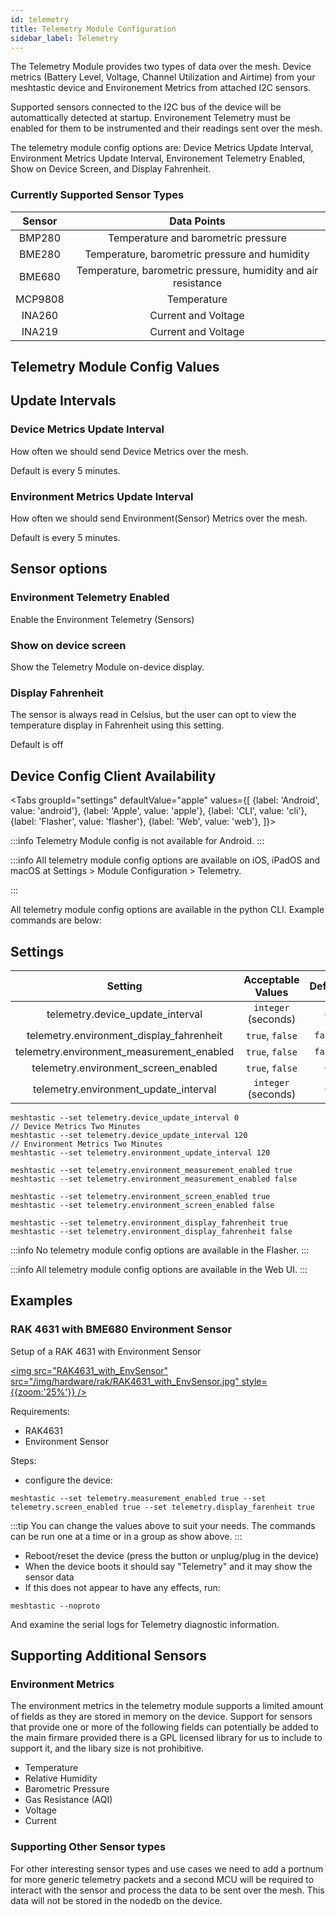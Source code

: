 ```yaml
---
id: telemetry
title: Telemetry Module Configuration
sidebar_label: Telemetry
---
```



The Telemetry Module provides two types of data over the mesh.  Device metrics (Battery Level, Voltage, Channel Utilization and Airtime) from your meshtastic device and Environement Metrics from attached I2C sensors.

Supported sensors connected to the I2C bus of the device will be automattically detected at startup. Environement Telemetry must be enabled for them to be instrumented and their readings sent over the mesh.

The telemetry module config options are: Device Metrics Update Interval, Environment Metrics Update Interval, Environement Telemetry Enabled, Show on Device Screen, and Display Fahrenheit.

### Currently Supported Sensor Types

| Sensor  |  Data Points                                                  |
| :-----: | :-----------------------------------------------------------: |
| BMP280  | Temperature and barometric pressure                           |
| BME280  | Temperature, barometric pressure and humidity                 |
| BME680  | Temperature, barometric pressure, humidity and air resistance |
| MCP9808 | Temperature                                                   | 
| INA260  | Current and Voltage                                           |
| INA219  | Current and Voltage                                           | 

## Telemetry Module Config Values

## Update Intervals

### Device Metrics Update Interval

How often we should send Device Metrics over the mesh.

Default is every 5 minutes.

### Environment Metrics Update Interval

How often we should send Environment(Sensor) Metrics over the mesh.

Default is every 5 minutes.

## Sensor options

### Environment Telemetry Enabled

Enable the Environment Telemetry (Sensors)

### Show on device screen

Show the Telemetry Module on-device display.

### Display Fahrenheit

The sensor is always read in Celsius, but the user can opt to view the temperature display in Fahrenheit using this setting.

Default is off

## Device Config Client Availability

<Tabs
groupId="settings"
defaultValue="apple"
values={[
{label: 'Android', value: 'android'},
{label: 'Apple', value: 'apple'},
{label: 'CLI', value: 'cli'},
{label: 'Flasher', value: 'flasher'},
{label: 'Web', value: 'web'},
]}>
<TabItem value="android">

:::info
Telemetry Module config is not available for Android.
:::

</TabItem>
<TabItem value="apple">

:::info
All telemetry module config options are available on iOS, iPadOS and macOS at Settings > Module Configuration > Telemetry.

:::

</TabItem>
<TabItem value="cli">

All telemetry module config options are available in the python CLI. Example commands are below:

## Settings

|                         Setting                         |  Acceptable Values  | Default |
| :-----------------------------------------------------: | :-----------------: | :-----: |
|         telemetry.device_update_interval         | `integer` (seconds) |   `0`   |
|     telemetry.environment_display_fahrenheit     |   `true`, `false`   | `false` |
|    telemetry.environment_measurement_enabled     |   `true`, `false`   | `false` |
|       telemetry.environment_screen_enabled       |   `true`, `false`   |   `0`   |
|      telemetry.environment_update_interval       | `integer` (seconds) |   `0`   |

```shell title="Set module update intervals (Default of 0 is 5 Minutes)"
meshtastic --set telemetry.device_update_interval 0
// Device Metrics Two Minutes
meshtastic --set telemetry.device_update_interval 120
// Environment Metrics Two Minutes
meshtastic --set telemetry.environment_update_interval 120
````

```shell title="Enable/Disable Environment Module"
meshtastic --set telemetry.environment_measurement_enabled true
meshtastic --set telemetry.environment_measurement_enabled false
```

```shell title="Enable/Disable on device screen"
meshtastic --set telemetry.environment_screen_enabled true
meshtastic --set telemetry.environment_screen_enabled false
```

```shell title="Enable / Disable Display Farenheit"
meshtastic --set telemetry.environment_display_fahrenheit true
meshtastic --set telemetry.environment_display_fahrenheit false
````

</TabItem>
<TabItem value="flasher">

:::info
No telemetry module config options are available in the Flasher.
:::

  </TabItem>
  <TabItem value="web">

:::info
All telemetry module config options are available in the Web UI.
:::
    
  </TabItem>
</Tabs>

## Examples

### RAK 4631 with BME680 Environment Sensor

Setup of a RAK 4631 with Environment Sensor

[<img src="RAK4631_with_EnvSensor" src="/img/hardware/rak/RAK4631_with_EnvSensor.jpg" style={{zoom:'25%'}} />](/img/hardware/rak/RAK4631_with_EnvSensor.jpg)

Requirements:

- RAK4631
- Environment Sensor

Steps:

- configure the device:

```shell
meshtastic --set telemetry.measurement_enabled true --set telemetry.screen_enabled true --set telemetry.display_farenheit true
```

:::tip
You can change the values above to suit your needs. The commands can be run one at a time or in a group as show above.
:::

- Reboot/reset the device (press the button or unplug/plug in the device)
- When the device boots it should say "Telemetry" and it may show the sensor data
- If this does not appear to have any effects, run:

```shell
meshtastic --noproto
```

And examine the serial logs for Telemetry diagnostic information.

## Supporting Additional Sensors

### Environment Metrics

The environment metrics in the telemetry module supports a limited amount of fields as they are stored in memory on the device.  Support for sensors that provide one or more of the following fields can potentially be added to the main firmare provided there is a GPL licensed library for us to include to support it, and the libary size is not prohibitive.

* Temperature 
* Relative Humidity
* Barometric Pressure
* Gas Resistance (AQI)
* Voltage 
* Current

### Supporting Other Sensor types

For other interesting sensor types and use cases we need to add a portnum for more generic telemetry packets and a second MCU will be required to interact with the sensor and process the data to be sent over the mesh.  This data will not be stored in the nodedb on the device.

